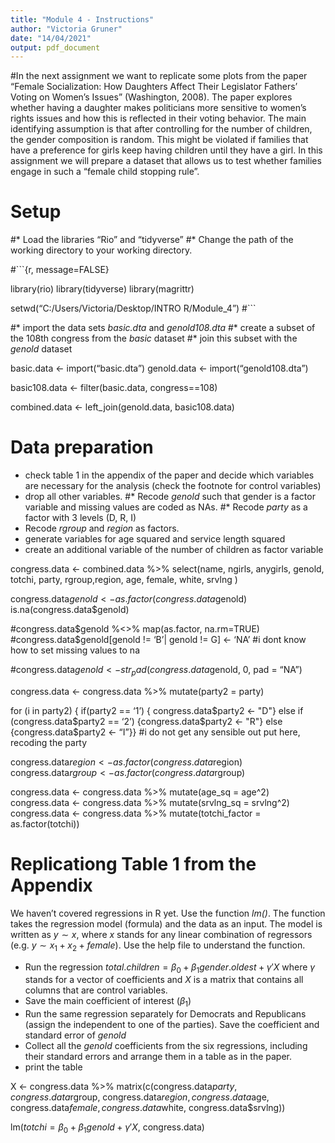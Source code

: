 ```yaml
---
title: "Module 4 - Instructions"
author: "Victoria Gruner"
date: "14/04/2021"
output: pdf_document
---
```


#In the next assignment we want to replicate some plots from the paper "Female Socialization: How Daughters Affect Their Legislator Fathers' Voting on Women's Issues" (Washington, 2008). The paper explores whether having a daughter makes politicians more sensitive to women's rights issues and how this is reflected in their voting behavior. The main identifying assumption is that after controlling for the number of children, the gender composition is random. This might be violated if families that have a preference for girls keep having children until they have a girl. In this assignment we will prepare a dataset that allows us to test whether families engage in such a "female child stopping rule".


# Setup

#* Load the libraries "Rio" and "tidyverse"
#* Change the path of the working directory to your working directory.

#```{r, message=FALSE}

library(rio)
library(tidyverse)
library(magrittr)

setwd("C:/Users/Victoria/Desktop/INTRO R/Module_4")
#```

#* import the data sets *basic.dta* and *genold108.dta*
#* create a subset of the 108th congress from the *basic* dataset
#* join this subset with the *genold* dataset

basic.data <- import("basic.dta")
genold.data <- import("genold108.dta")

basic108.data <- filter(basic.data, congress==108)

combined.data <- left_join(genold.data, basic108.data)

# Data preparation

* check table 1 in the appendix of the paper and decide which variables are necessary for the analysis (check the footnote for control variables)
* drop all other variables.
#* Recode *genold* such that gender is a factor variable and missing values are coded as NAs.
#* Recode *party* as a factor with 3 levels (D, R, I)
* Recode *rgroup* and *region* as factors.
* generate variables for age squared and service length squared
* create an additional variable of the number of children as factor variable



congress.data <- combined.data %>% select(name, ngirls, anygirls, genold, totchi, party, rgroup,region, age, female, white, srvlng )

congress.data$genold <- as.factor(congress.data$genold)
is.na(congress.data$genold)

#congress.data$genold %<>% map(as.factor, na.rm=TRUE)
#congress.data$genold[genold != 'B'| genold != G] <- 'NA'
#i dont know how to set missing values to na

#congress.data$genold <- str_pad(congress.data$genold, 0, pad = "NA")

congress.data <- congress.data %>% mutate(party2 = party)

for (i in party2) { if(party2 == '1') { congress.data$party2 <- "D"} else if (congress.data$party2 == '2') {congress.data$party2 <- "R"} else {congress.data$party2 <- "I"}}
#i do not get any sensible out put here, recoding the party 

congress.data$region <- as.factor(congress.data$region)
congress.data$rgroup <- as.factor(congress.data$rgroup)

congress.data <- congress.data %>% mutate(age_sq = age^2)
congress.data <- congress.data %>% mutate(srvlng_sq = srvlng^2)
congress.data <- congress.data %>% mutate(totchi_factor = as.factor(totchi))



# Replicationg Table 1 from the Appendix

We haven't covered regressions in R yet. Use the function *lm()*. The function takes the regression model (formula) and the data as an input. The model is written as $y \sim x$, where $x$ stands for any linear combination of regressors (e.g. $y \sim x_1 + x_2 + female$). Use the help file to understand the function.

* Run the regression $total.children = \beta_0 + \beta_1 gender.oldest + \gamma'X$ where $\gamma$ stands for a vector of coefficients and $X$ is a matrix that contains all columns that are control variables.\footnote{This is just a short notation instead of writing the full model with all control variables $totchi = \beta_0 + \beta_1 genold + \gamma_1 age + \gamma_2 age^2 + \gamma_3 Democrat + ... + \epsilon$ which quickly gets out of hand for large models.}
* Save the main coefficient of interest ($\beta_1$)
* Run the same regression separately for Democrats and Republicans (assign the independent to one of the parties). Save the coefficient and standard error of *genold*
* Collect all the *genold* coefficients from the six regressions, including their standard errors and arrange them in a table as in the paper.
* print the table

X <- congress.data %>% matrix(c(congress.data$party, congress.data$rgroup, congress.data$region, congress.data$age, congress.data$female, congress.data$white, congress.data$srvlng))

lm($totchi = \beta_0 + \beta_1 genold + \gamma'X$, congress.data)




